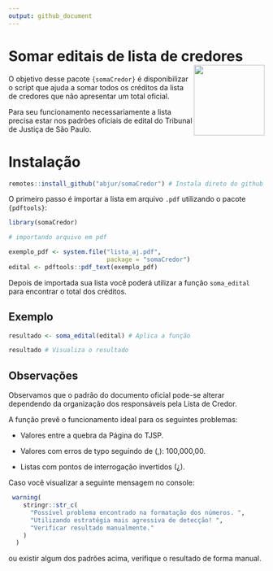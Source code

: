 ```yaml
---
output: github_document
---
```


# Somar editais de lista de credores    <a href='https://abjur.github.io/somaCredor'><img src='man/figures/hex.png' align="right" height="139" /></a>

O objetivo desse pacote `{somaCredor}` é disponibilizar o script que ajuda a somar todos os créditos
da lista de credores que não apresentar um total oficial. 

Para seu funcionamento necessariamente a lista precisa estar nos padrões oficiais de edital do Tribunal de Justiça de São Paulo. 

# Instalação

```r
remotes::install_github("abjur/somaCredor") # Instala direto do github
```

O primeiro passo é importar a lista em arquivo `.pdf` utilizando o pacote `{pdftools}`:
 
``` r
library(somaCredor)

# importando arquivo em pdf

exemplo_pdf <- system.file("lista_aj.pdf",
                           package = "somaCredor")
edital <- pdftools::pdf_text(exemplo_pdf)

```

Depois de importada sua lista você poderá utilizar a função `soma_edital` para encontrar o total dos créditos.

## Exemplo

```r
resultado <- soma_edital(edital) # Aplica a função

resultado # Visualiza o resultado
``` 

## Observações 
Observamos que o padrão do documento oficial pode-se alterar dependendo da organização 
dos responsáveis pela Lista de Credor.

A função prevê o funcionamento ideal para os seguintes problemas:

* Valores entre a quebra da Página do TJSP.

* Valores com erros de typo seguindo de (,): 100,000,00.

* Listas com pontos de interrogação invertidos (¿).


Caso você visualizar a seguinte mensagem no console:
```r
 warning(
    stringr::str_c(
      "Possível problema encontrado na formatação dos números. ",
      "Utilizando estratégia mais agressiva de detecção! ",
      "Verificar resultado manualmente."
    )
  )
```

ou existir algum dos padrões acima, verifique  o resultado de forma manual. 


